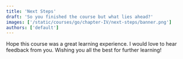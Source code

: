 ```yaml
---
title: 'Next Steps'
draft: 'So you finished the course but what lies ahead?'
images: ['/static/courses/go/chapter-IV/next-steps/banner.png']
authors: ['default']
---
```


Hope this course was a great learning experience. I would love to hear feedback from you. Wishing you all the best for further learning!
